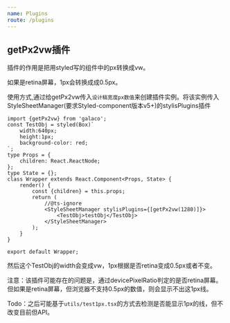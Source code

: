 ```yaml
---
name: Plugins
route: /plugins
---
```


## getPx2vw插件

插件的作用是把用styled写的组件中的px转换成vw。

如果是retina屏幕，1px会转换成成0.5px。

使用方式,通过给getPx2vw传入`设计稿宽度px数值`来创建插件实例。将该实例传入StyleSheetManager(要求Styled-component版本v5+)的stylisPlugins插件
```tsx
import {getPx2vw} from 'galaco';
const TestObj = styled(Box)`
    width:640px;
    height:1px;
    background-color: red;
`;
type Props = {
    children: React.ReactNode;
};
type State = {};
class Wrapper extends React.Component<Props, State> {
    render() {
        const {children} = this.props;
        return (
            //@ts-ignore
            <StyleSheetManager stylisPlugins={[getPx2vw(1280)]}>
                <TestObj>testObj</TestObj>
            </StyleSheetManager>
        );
    }
}

export default Wrapper;
```

然后这个TestObj的width会变成vw，1px根据是否retina变成0.5px或者不变。

注意：该插件可能存在的问题是，通过devicePixelRatio判定的是否retina屏幕。但如果是retina屏幕，但浏览器不支持0.5px的数值，则会显示不出这1px线。

Todo：之后可能基于`utils/test1px.tsx`的方式去检测是否能显示1px的线，但不改变目前但API。